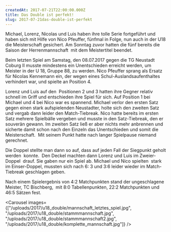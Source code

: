 ```yaml
---
createdAt: 2017-07-21T22:00:00.000Z
title: Das Double ist perfekt!
slug: 2017-07-21das-double-ist-perfekt
---
```


Michael, Lorenz, Nicolas und Luis haben ihre tolle Serie
fortgeführt und haben sich mit Hilfe von Nico Pfeuffer, fünfmal in
Folge, nun auch in der U18 die Meisterschaft gesichert.
Am Sonntag zuvor hatten die fünf bereits die Saison der Herrenmannschaft  mit dem Meistertitel beendet.

Beim letzten Spiel am Samstag, den 08.07.2017 gegen die TG Neustadt
Coburg II musste mindestens ein Unentschieden erreicht werden, um
Meister in der U 18, Gruppe 88, zu werden.
Nico Pfeuffer sprang als Ersatz für Nicolas Kennemann ein, der wegen
eines Schul-Auslandsaufenthaltes verhindert war, und spielte an Position
4\.

Lorenz und Luis auf den  Positionen 2 und 3 hatten ihre Gegner
relativ schnell im Griff und entschieden ihre Spiel für sich. Auf
Position 1 bei Michael und 4 bei Nico war es spannend. Michael verlor
den ersten Satz gegen einen stark aufspielenden Neustadter, holte sich
den zweiten Satz und vergab dann leider den Match-Tiebreak.
Nico hatte bereits im ersten Satz mehrere Spielbälle vergeben und musste
in den Satz-Tiebreak, den er souverän gewann. Im zweiten Satz ließ er
aber nichts mehr anbrennen und sicherte damit schon nach den Einzeln das
Unentschieden und somit die Meisterschaft.  Mit seinem Punkt hatte nach
langer Spielpause niemand gerechnet.

Die Doppel stellte man dann so auf, dass auf jeden Fall der Siegpunkt
geholt werden  konnte.  Den Deckel machten dann Lorenz und Luis im
Zweier-Doppel  drauf. Sie gaben nur ein Spiel ab.
Michael und Nico spielten  stark im Einser-Doppel, mussten sich nach 6: 3
und 3:6 leider wieder im Match-Tiebreak geschlagen geben.

Nach einem Spielergebnis von 4:2 Matchpunkten stand der ungeschlagene
Meister, TC Bischberg,  mit 8:0 Tabellenpunkten, 22:2 Matchpunkten und
46:5 Sätzen fest.

<Carousel images={["/uploads/2017/u18_double/mannschaft_letztes_spiel.jpg", "/uploads/2017/u18_double/stammmannschaft.jpg", "/uploads/2017/u18_double/stammmannschaft2.jpg", "/uploads/2017/u18_double/komplette_mannschaft.jpg"]} />
